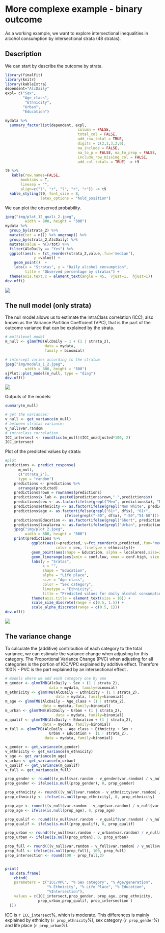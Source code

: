 # More complexe example - binary outcome

As a working example, we want to explore intersectional inequalities in alcohol consumption by  intersectional strata (48 stratas).

## Description

We can start by describe the outcome by strata.

```r
library(finalfit)
library(knitr)
library(kableExtra)
dependent="AlcDaily"
expl= c("Sex", 
        "Age_class", 
         "Ethnicity",
        "Urban",
        "Education")

mydata %>%
  summary_factorlist(dependent, expl, 
                                 column = FALSE, 
                                 total_col = FALSE,
                                 add_row_total = TRUE,
                                 digits = c(2,1,3,2,0),
                                 na_include = FALSE,
                                 na_to_p = FALSE, na_to_prop = FALSE,
                                 include_row_missing_col = FALSE,
                                 add_col_totals = TRUE) -> t9

t9 %>%  
   kable(row.names=FALSE,
       booktabs = T,
       linesep = "",
       align=c("l", "r", "l", "r", "r")) -> t9
  kable_styling(t9, font_size = 8, 
                latex_options = "hold_position") 

```

We can plot the observed probability.

```r
jpeg("img/plot_12_quali_2.jpeg",
         width = 800, height = "500")
mydata %>% 
  group_by(strata_2) %>% 
  mutate(tot = n()) %>% ungroup() %>% 
  group_by(strata_2,AlcDaily) %>% 
  mutate(value = n()/tot) %>% 
  filter(AlcDaily == "Yes") %>% 
  ggplot(aes(x = fct_reorder(strata_2,value,.fun='median'),
             y =value)) +
    geom_point()  +
    labs(x = "Stratas", y = "Daily alcohol consumption",
         title = "Observed percentage by stratas") +
  theme(axis.text.x = element_text(angle = 45,  vjust=1,  hjust=1))
dev.off()

```
![](img/plot_12_quali_2.jpeg)


## The null model (only strata) 

The null model allows us to estimate the IntraClass correlation (ICC), also known as the Variance Partition Coefficient (VPC), that is the part of the outcome variance that can be explained by the strata.


```r

# multilevel model
m_null <- glmmTMB(AlcDaily ~ 1 + (1 | strata_2),
                  data = mydata,
                  family = binomial)

# intercept varies according to the stratum
jpeg("img/models_1_2.jpeg",
         width = 800, height = "500")
sjPlot::plot_model(m_null, type = "diag")
dev.off()


```
![](img/models_1_2.jpeg)

Outputs of the models: 

```r
summary(m_null)

# get the variances:
v_null <- get_variance(m_null)
# between stratas variance:
v_null$var.random
# intraclass correlation 
ICC_intersect <- round(icc(m_null)$ICC_unadjusted*100, 2)
ICC_intersect

```

Plot of the predicted values by strata:

```r
#plot
predictions <- predict_response(
      m_null,
      c("strata_2"),
      type = "random") 
    predictions <- predictions %>% 
      arrange(predicted) 
    predictions$rown = rownames(predictions)
    predictions$x_lab <- paste0(predictions$rown,".",predictions$x)
    predictions$sex <- as.factor(ifelse(grepl("Men", predictions$x), "Men", "Women"))
    predictions$ethnicity <- as.factor(ifelse(grepl("Non White", predictions$x), "Non white", "White"))
    predictions$age <- as.factor(ifelse(grepl("61+", df$x), "61+",
                           ifelse(grepl("-50", df$x), "-50","51-60")))
    predictions$Education <- as.factor(ifelse(grepl("Short", predictions$x), "Short", "Long"))
    predictions$localarea <- as.factor(ifelse(grepl("Urban", predictions$x), "Urban", "Rural"))
    jpeg("img/plot_2.jpeg",
         width = 800, height = "500")
    print(predictions %>% 
            ggplot(aes(x=predicted, y=fct_reorder(x,predicted,.fun='median'), 
                       color = sex, linetype = ethnicity))+
            geom_point(aes(shape = Education, alpha = localarea),size=3) +
            geom_linerange(aes(xmin = conf.low, xmax = conf.high, size = age)) +
            labs(y = "Sratas",
                 x = "",
                 shape = "Education",
                 alpha = "Life place",
                 size = "Age class",
                 color = "Sex category",
                 linetype = "Ethnicity",
                 title = "Predicted values for daily alcohol consumption") +
            theme(axis.title = element_text(size = 10)) + 
            scale_size_discrete(range = c(0.5, 1.5)) +
            scale_alpha_discrete(range = c(0.5, 1)))
dev.off()

```
![](img/plot_2.jpeg)


## The variance change 

To calculate the (additive) contribution of each category to the total variance, we can estimate the variance change when adjusting for this category. The Proportional Variance Change (PVC) when adjusting for all categories is the portion of ICC/VPC explained by additive effect. Therefore 100% - PVC is the part explained by an intersectional effect .


```r

# models where we add each category one by one
m_gender <- glmmTMB(AlcDaily ~ Sex + (1 | strata_2),
                    data = mydata, family=binomial)
m_ethnicity <- glmmTMB(AlcDaily ~ Ethnicity + (1 | strata_2),
                       data = mydata, family=binomial)
m_age <- glmmTMB(AlcDaily ~ Age_class + (1 | strata_2),
                 data = mydata, family=binomial)
m_urban <- glmmTMB(AlcDaily ~ Urban + (1 | strata_2),
                       data = mydata, family=binomial)
m_qualif <- glmmTMB(AlcDaily ~ Education + (1 | strata_2),
                 data = mydata, family=binomial)
m_full <- glmmTMB(AlcDaily ~ Age_class + Ethnicity + Sex +
                    Urban + Education +  (1 | strata_2),
                  data = mydata, family=binomial)

v_gender <- get_variance(m_gender)
v_ethnicity <- get_variance(m_ethnicity)
v_age <- get_variance(m_age)
v_urban <- get_variance(m_urban)
v_qualif <- get_variance(m_qualif)
v_full <- get_variance(m_full)

prop_gender <- round(((v_null$var.random - v_gender$var.random) / v_null$var.random)*100,2)
prop_gender <- ifelse(is.null(prop_gender), 0, prop_gender)

prop_ethnicity <- round(((v_null$var.random - v_ethnicity$var.random) / v_null$var.random)*100,2)
prop_ethnicity <- ifelse(is.null(prop_ethnicity), 0, prop_ethnicity)

prop_age <- round(((v_null$var.random - v_age$var.random) / v_null$var.random)*100,2)
prop_age <- ifelse(is.null(prop_age), 0, prop_age)

prop_qualif <- round(((v_null$var.random - v_qualif$var.random) / v_null$var.random)*100,2)
prop_qualif <- ifelse(is.null(prop_qualif), 0, prop_qualif)

prop_urban <- round(((v_null$var.random - v_urban$var.random) / v_null$var.random)*100,2)
prop_urban <- ifelse(is.null(prop_urban), 0, prop_urban)

prop_full <- round(((v_null$var.random - v_full$var.random) / v_null$var.random)*100,2)
prop_full <- ifelse(is.null(prop_full), 100, prop_full)
prop_intersection <- round(100 - prop_full,2)


print(
  as.data.frame(
    cbind(
    parameters = c("ICC/VPC", "% Sex category", "% Age/generation",
                   "% Ethnicity", "% Life Place", "% Education",
                   "%Intersection"),
    values = c(ICC_intersect,prop_gender, prop_age, prop_ethnicity,
               prop_urban,prop_qualif, prop_intersection )
  )))

```

ICC is `r ICC_intersect`%, which is moderate. This differences is mainly explained by ethnicity (`r prop_ethnicity`%), sex category (`r prop_gender`%) and life place (`r prop_urban`%).



